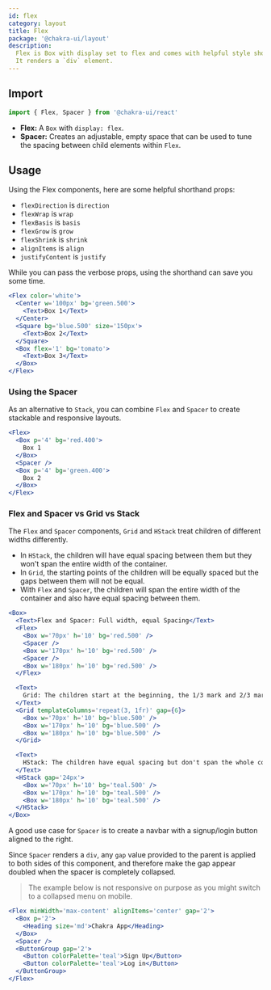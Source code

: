 ```yaml
---
id: flex
category: layout
title: Flex
package: '@chakra-ui/layout'
description:
  Flex is Box with display set to flex and comes with helpful style shorthand.
  It renders a `div` element.
---
```


## Import

```js
import { Flex, Spacer } from '@chakra-ui/react'
```

- **Flex:** A `Box` with `display: flex`.
- **Spacer:** Creates an adjustable, empty space that can be used to tune the
  spacing between child elements within `Flex`.

## Usage

Using the Flex components, here are some helpful shorthand props:

- `flexDirection` is `direction`
- `flexWrap` is `wrap`
- `flexBasis` is `basis`
- `flexGrow` is `grow`
- `flexShrink` is `shrink`
- `alignItems` is `align`
- `justifyContent` is `justify`

While you can pass the verbose props, using the shorthand can save you some
time.

```jsx
<Flex color='white'>
  <Center w='100px' bg='green.500'>
    <Text>Box 1</Text>
  </Center>
  <Square bg='blue.500' size='150px'>
    <Text>Box 2</Text>
  </Square>
  <Box flex='1' bg='tomato'>
    <Text>Box 3</Text>
  </Box>
</Flex>
```

### Using the Spacer

As an alternative to `Stack`, you can combine `Flex` and `Spacer` to create
stackable and responsive layouts.

```jsx
<Flex>
  <Box p='4' bg='red.400'>
    Box 1
  </Box>
  <Spacer />
  <Box p='4' bg='green.400'>
    Box 2
  </Box>
</Flex>
```

### Flex and Spacer vs Grid vs Stack

The `Flex` and `Spacer` components, `Grid` and `HStack` treat children of
different widths differently.

- In `HStack`, the children will have equal spacing between them but they won't
  span the entire width of the container.
- In `Grid`, the starting points of the children will be equally spaced but the
  gaps between them will not be equal.
- With `Flex` and `Spacer`, the children will span the entire width of the
  container and also have equal spacing between them.

```jsx
<Box>
  <Text>Flex and Spacer: Full width, equal Spacing</Text>
  <Flex>
    <Box w='70px' h='10' bg='red.500' />
    <Spacer />
    <Box w='170px' h='10' bg='red.500' />
    <Spacer />
    <Box w='180px' h='10' bg='red.500' />
  </Flex>

  <Text>
    Grid: The children start at the beginning, the 1/3 mark and 2/3 mark
  </Text>
  <Grid templateColumns='repeat(3, 1fr)' gap={6}>
    <Box w='70px' h='10' bg='blue.500' />
    <Box w='170px' h='10' bg='blue.500' />
    <Box w='180px' h='10' bg='blue.500' />
  </Grid>

  <Text>
    HStack: The children have equal spacing but don't span the whole container
  </Text>
  <HStack gap='24px'>
    <Box w='70px' h='10' bg='teal.500' />
    <Box w='170px' h='10' bg='teal.500' />
    <Box w='180px' h='10' bg='teal.500' />
  </HStack>
</Box>
```

A good use case for `Spacer` is to create a navbar with a signup/login button
aligned to the right.

Since `Spacer` renders a `div`, any `gap` value provided to the parent is
applied to both sides of this component, and therefore make the gap appear
doubled when the spacer is completely collapsed.

> The example below is not responsive on purpose as you might switch to a
> collapsed menu on mobile.

```jsx
<Flex minWidth='max-content' alignItems='center' gap='2'>
  <Box p='2'>
    <Heading size='md'>Chakra App</Heading>
  </Box>
  <Spacer />
  <ButtonGroup gap='2'>
    <Button colorPalette='teal'>Sign Up</Button>
    <Button colorPalette='teal'>Log in</Button>
  </ButtonGroup>
</Flex>
```
